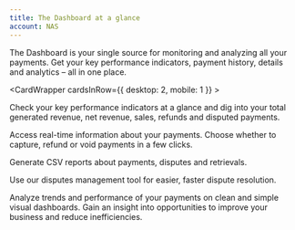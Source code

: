 ```yaml
---
title: The Dashboard at a glance  
account: NAS
---
```


The Dashboard is your single source for monitoring and analyzing all your payments. Get your key performance indicators, payment history, details and analytics – all in one place.

<CardWrapper cardsInRow={{ desktop: 2, mobile: 1 }} >
<Card maxWidth={48} maxHeight={48} variant="media" title="Monitor your business’s performance" imgSrc="/NAS/Dashboard/The dashboard at glance/icon-house.svg" href='' isWithHover={false}>

Check your key performance indicators at a glance and dig into your total generated revenue, net revenue, sales, refunds and disputed payments.

</Card>
<Card maxWidth={48} maxHeight={48} variant="media" title="Track and manage your payments" imgSrc="/NAS/Dashboard/The dashboard at glance/icon-wallet.svg" href='' isWithHover={false}>

Access real-time information about your payments. Choose whether to capture, refund or void payments in a few clicks.

</Card>
<Card maxWidth={48} maxHeight={48} variant="media" title="Export your data for further analysis" imgSrc="/NAS/Dashboard/The dashboard at glance/icon-bag.svg" href='' isWithHover={false}>

Generate CSV reports about payments, disputes and retrievals.

</Card>
<Card maxWidth={48} maxHeight={48} variant="media" title="Combat chargebacks" imgSrc="/NAS/Dashboard/The dashboard at glance/icon-weight.svg" href='' isWithHover={false}>

Use our disputes management tool for easier, faster dispute resolution.

</Card>
<Card maxWidth={48} maxHeight={48} variant="media" title="Discover the value of your payments data" imgSrc="/NAS/Dashboard/The dashboard at glance/icon-siren.svg" href='' isWithHover={false}>

Analyze trends and performance of your payments on clean and simple visual dashboards. Gain an insight into opportunities to improve your business and reduce inefficiencies.

</Card>
</CardWrapper>
